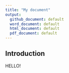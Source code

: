 ```yaml
---
title: "My document"
output: 
  github_document: default
  word_document: default
  html_document: default
  pdf_document: default
---
```


Introduction
---

HELLO!
